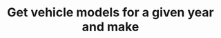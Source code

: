 ---
title: Get vehicle models for a given year and make
openapi: insurance get /way-insurance/v1/public/vehicle/{year}/{make}
---